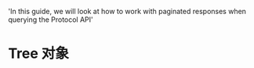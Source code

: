   'In this guide, we will look at how to work with paginated responses when querying the Protocol API'

# Tree 对象